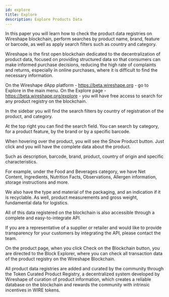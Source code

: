 ```yaml
---
id: explore
title: Explore
description: Explore Products Data
---
```

In this paper you will learn how to check the product data registries on Wireshape blockchain, perform searches by product name, brand, feature or barcode, as well as apply search filters such as country and category.

Wireshape is the first open blockchain dedicated to the decentralization of product data, focused on providing structured data so that consumers can make informed purchase decisions, reducing the high rate of complaints and returns, especially in online purchases, where it is difficult to find the necessary information.

On the Wireshape dApp platform - https://beta.wireshape.org - go to Explore in the main menu. On the Explore page - https://beta.wireshape.org/explore - you will have free access to search for any product registry on the blockchain.

In the sidebar you will find the search filters by country of registration of the product, and category.

At the top right you can find the search field. You can search by category, for a product feature, by the brand or by a specific barcode.

When hovering over the product, you will see the Show Product button. Just click and you will have the complete data about the product.

Such as description, barcode, brand, product, country of origin and specific characteristics.

For example, under the Food and Beverages category, we have Net Content, Ingredients, Nutrition Facts, Observations, Allergen information, storage instructions and more. 

We also have the type and material of the packaging, and an indication if it is recyclable. As well, product measurements and gross weight, fundamental data for logistics.

All of this data registered on the blockchain is also accessible through a complete and easy-to-integrate API.

If you are a representative of a supplier or retailer and would like to provide transparency for your customers by integrating the API, please contact the team.

On the product page, when you click Check on the Blockchain button, you are directed to the Block Explorer, where you can check all transaction data of the product registry on the Wireshape Blockchain.

All product data registries are added and curated by the community through the Token Curated Product Registry, a decentralized system developed by Wireshape of curation of product information, which creates a reliable database on the blockchain and rewards the community with intrinsic incentives in WIRE tokens.